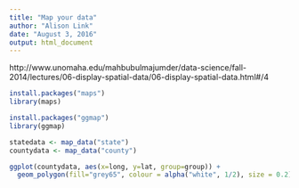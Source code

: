```yaml
---
title: "Map your data"
author: "Alison Link"
date: "August 3, 2016"
output: html_document
---
```


http://www.unomaha.edu/mahbubulmajumder/data-science/fall-2014/lectures/06-display-spatial-data/06-display-spatial-data.html#/4


```r
install.packages("maps")
library(maps)

install.packages("ggmap")
library(ggmap)

statedata <- map_data("state")
countydata <- map_data("county")

ggplot(countydata, aes(x=long, y=lat, group=group)) + 
  geom_polygon(fill="grey65", colour = alpha("white", 1/2), size = 0.2)
```

